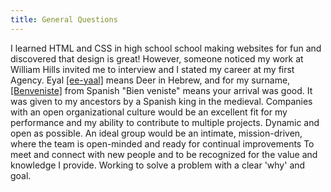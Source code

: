 ```yaml
---
title: General Questions
---
```


<Accordion>
  <AccordionItem title="How did you get into Design?">
    I learned HTML and CSS in high school school making websites for fun and discovered that design is great! However, someone noticed my work at William Hills invited me to interview and I stated my career at my first Agency.
  </AccordionItem>

  <AccordionItem title="What your name means, and how do you pronounce it?">
  Eyal <a href="https://www.dailymail.co.uk/video/tvshowbiz/video-1701520/Video-Funny-moment-Hayley-struggles-pronounce-Eyal-Love-Island.html">[ee-yaal]</a> means Deer in Hebrew, and for my surname, <a href="https://en.wikipedia.org/wiki/Benveniste">[Benveniste]</a> from Spanish "Bien veniste" means your arrival was good. It was given to my ancestors by a Spanish king in the medieval.
  </AccordionItem>

  <AccordionItem title="What is the ideal company culture for you?">
  Companies with an open organizational culture would be an excellent fit for my performance and my ability to contribute to multiple projects.
  </AccordionItem>

  <AccordionItem title="How do you like your working environment?">
  Dynamic and open as possible. An ideal group would be an intimate, mission-driven, where the team is open-minded and ready for continual improvements
  </AccordionItem>

  <AccordionItem title="What serves you joy at work?">
  To meet and connect with new people and to be recognized for the value and knowledge I provide.
  </AccordionItem>

  <AccordionItem title="What motivates you the most?">
 Working to solve a problem with a clear 'why' and goal.
  </AccordionItem>
</Accordion>
